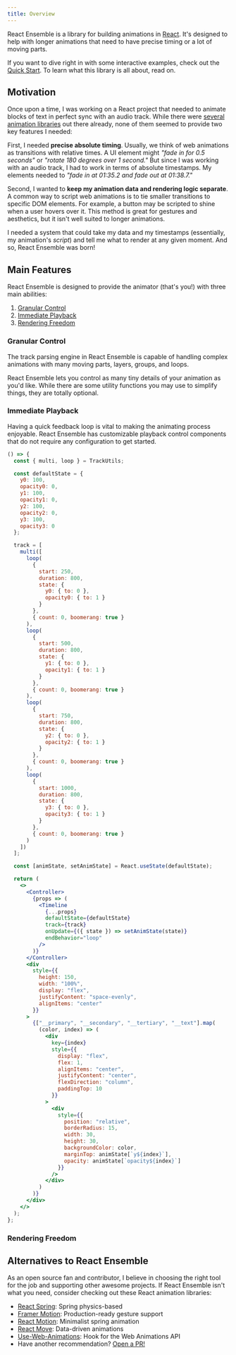 ```yaml
---
title: Overview
---
```


React Ensemble is a library for building animations in [React](https://reactjs.org/). It's designed to help with longer animations that need to have precise timing or a lot of moving parts.

If you want to dive right in with some interactive examples, check out the [Quick Start](/docs/quick-start). To learn what this library is all about, read on.

## Motivation

Once upon a time, I was working on a React project that needed to animate blocks of text in perfect sync with an audio track. While there were [several animation libraries](#alternatives-to-react-ensemble) out there already, none of them seemed to provide two key features I needed:

First, I needed **precise absolute timing**. Usually, we think of web animations as transitions with relative times. A UI element might _"fade in for 0.5 seconds"_ or _"rotate 180 degrees over 1 second."_ But since I was working with an audio track, I had to work in terms of absolute timestamps. My elements needed to _"fade in at 01:35.2 and fade out at 01:38.7."_

Second, I wanted to **keep my animation data and rendering logic separate**. A common way to script web animations is to tie smaller transitions to specific DOM elements. For example, a button may be scripted to shine when a user hovers over it. This method is great for gestures and aesthetics, but it isn't well suited to longer animations.

I needed a system that could take my data and my timestamps (essentially, my animation's _script_) and tell me what to render at any given moment. And so, React Ensemble was born!

## Main Features

React Ensemble is designed to provide the animator (that's you!) with three main abilities:

1. [Granular Control](#granular-control)
2. [Immediate Playback](#immediate-playback)
3. [Rendering Freedom](#rendering-freedom)

### Granular Control

The track parsing engine in React Ensemble is capable of handling complex animations with many moving parts, layers, groups, and loops.

React Ensemble lets you control as many tiny details of your animation as you'd like.
While there are some utility functions you may use to simplify things, they are totally optional.

### Immediate Playback

Having a quick feedback loop is vital to making the animating process enjoyable.
React Ensemble has customizable playback control components that do not require any configuration to get started.

```jsx live renderOnly
() => {
  const { multi, loop } = TrackUtils;

  const defaultState = {
    y0: 100,
    opacity0: 0,
    y1: 100,
    opacity1: 0,
    y2: 100,
    opacity2: 0,
    y3: 100,
    opacity3: 0
  };

  track = [
    multi([
      loop(
        {
          start: 250,
          duration: 800,
          state: {
            y0: { to: 0 },
            opacity0: { to: 1 }
          }
        },
        { count: 0, boomerang: true }
      ),
      loop(
        {
          start: 500,
          duration: 800,
          state: {
            y1: { to: 0 },
            opacity1: { to: 1 }
          }
        },
        { count: 0, boomerang: true }
      ),
      loop(
        {
          start: 750,
          duration: 800,
          state: {
            y2: { to: 0 },
            opacity2: { to: 1 }
          }
        },
        { count: 0, boomerang: true }
      ),
      loop(
        {
          start: 1000,
          duration: 800,
          state: {
            y3: { to: 0 },
            opacity3: { to: 1 }
          }
        },
        { count: 0, boomerang: true }
      )
    ])
  ];

  const [animState, setAnimState] = React.useState(defaultState);

  return (
    <>
      <Controller>
        {props => (
          <Timeline
            {...props}
            defaultState={defaultState}
            track={track}
            onUpdate={({ state }) => setAnimState(state)}
            endBehavior="loop"
          />
        )}
      </Controller>
      <div
        style={{
          height: 150,
          width: "100%",
          display: "flex",
          justifyContent: "space-evenly",
          alignItems: "center"
        }}
      >
        {["__primary", "__secondary", "__tertiary", "__text"].map(
          (color, index) => (
            <div
              key={index}
              style={{
                display: "flex",
                flex: 1,
                alignItems: "center",
                justifyContent: "center",
                flexDirection: "column",
                paddingTop: 10
              }}
            >
              <div
                style={{
                  position: "relative",
                  borderRadius: 15,
                  width: 30,
                  height: 30,
                  backgroundColor: color,
                  marginTop: animState[`y${index}`],
                  opacity: animState[`opacity${index}`]
                }}
              />
            </div>
          )
        )}
      </div>
    </>
  );
};
```

### Rendering Freedom

## Alternatives to React Ensemble

As an open source fan and contributor, I believe in choosing the right tool for the job and supporting other awesome projects. If React Ensemble isn't what you need, consider checking out these React animation libraries:

- [React Spring](https://github.com/pmndrs/react-spring): Spring physics-based
- [Framer Motion](https://github.com/framer/motion): Production-ready gesture support
- [React Motion](https://github.com/chenglou/react-motion): Minimalist spring animation
- [React Move](https://github.com/sghall/react-move): Data-driven animations
- [Use-Web-Animations](https://github.com/wellyshen/use-web-animations): Hook for the Web Animations API
- Have another recommendation? [Open a PR!](https://github.com/jcowman2/react-ensemble/issues/new)
